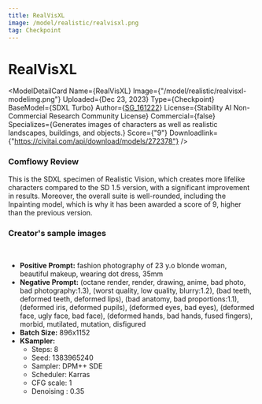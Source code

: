 ```yaml
---
title: RealVisXL 
image: /model/realistic/realvisxl.png
tag: Checkpoint
---
```



# RealVisXL

<ModelDetailCard 
  Name={<span>RealVisXL</span>}
  Image={"/model/realistic/realvisxl-modelimg.png"}
  Uploaded={<span>Dec 23, 2023</span>}
  Type={<span>Checkpoint</span>}
  BaseModel={<span>SDXL Turbo</span>}
  Author={<a href="https://civitai.com/user/SG_161222">SG_161222</a>}
  License={<span>Stability AI Non-Commercial Research Community License</span>}
  Commercial={false}
  Specializes={<span>Generates images of characters as well as realistic landscapes, buildings, and objects.</span>}
  Score={"9"}
  Downloadlink={"https://civitai.com/api/download/models/272378"}
/>

### Comflowy Review

This is the SDXL specimen of Realistic Vision, which creates more lifelike characters compared to the SD 1.5 version, with a significant improvement in results. Moreover, the overall suite is well-rounded, including the Inpainting model, which is why it has been awarded a score of 9, higher than the previous version.

### Creator's sample images
<br/>
<PhotoProvider>
  <PhotoView src="/model/realistic/005.png">
    <img src="/model/realistic/005.png" alt="" className='rounded-lg'/>
  </PhotoView>
</PhotoProvider>

* **Positive Prompt:** fashion photography of 23 y.o blonde woman, beautiful makeup, wearing dot dress, 35mm
* **Negative Prompt:**  (octane render, render, drawing, anime, bad photo, bad photography:1.3), (worst quality, low quality, blurry:1.2), (bad teeth, deformed teeth, deformed lips), (bad anatomy, bad proportions:1.1), (deformed iris, deformed pupils), (deformed eyes, bad eyes), (deformed face, ugly face, bad face), (deformed hands, bad hands, fused fingers), morbid, mutilated, mutation, disfigured
* **Batch Size:** 896x1152
* **KSampler:** 
  * Steps: 8
  * Seed: 1383965240
  * Sampler: DPM++ SDE 
  * Scheduler: Karras
  * CFG scale: 1
  * Denoising : 0.35
